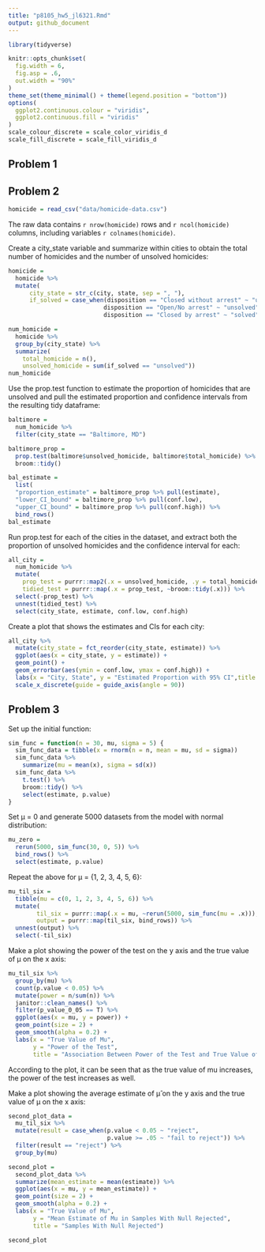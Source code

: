 ```yaml
---
title: "p8105_hw5_jl6321.Rmd"
output: github_document
---
```


```r
library(tidyverse)

knitr::opts_chunk$set(
  fig.width = 6,
  fig.asp = .6,
  out.width = "90%"
)
theme_set(theme_minimal() + theme(legend.position = "bottom"))
options(
  ggplot2.continuous.colour = "viridis",
  ggplot2.continuous.fill = "viridis"
)
scale_colour_discrete = scale_color_viridis_d
scale_fill_discrete = scale_fill_viridis_d
```


## Problem 1



## Problem 2

```r
homicide = read_csv("data/homicide-data.csv")
```

The raw data contains `r nrow(homicide)` rows and `r ncol(homicide)` columns, including variables `r colnames(homicide)`. 

Create a city_state variable and summarize within cities to obtain the total number of homicides and the number of unsolved homicides: 

```r
homicide = 
  homicide %>% 
  mutate(
      city_state = str_c(city, state, sep = ", "),
      if_solved = case_when(disposition == "Closed without arrest" ~ "unsolved", 
                           disposition == "Open/No arrest" ~ "unsolved", 
                           disposition == "Closed by arrest" ~ "solved"))

num_homicide = 
  homicide %>% 
  group_by(city_state) %>% 
  summarize(
    total_homicide = n(), 
    unsolved_homicide = sum(if_solved == "unsolved")) 
num_homicide
```

Use the prop.test function to estimate the proportion of homicides that are unsolved and pull the estimated proportion and confidence intervals from the resulting tidy dataframe: 

```r
baltimore = 
  num_homicide %>% 
  filter(city_state == "Baltimore, MD") 

baltimore_prop = 
  prop.test(baltimore$unsolved_homicide, baltimore$total_homicide) %>% 
  broom::tidy()

bal_estimate = 
  list(
  "proportion_estimate" = baltimore_prop %>% pull(estimate), 
  "lower_CI_bound" = baltimore_prop %>% pull(conf.low), 
  "upper_CI_bound" = baltimore_prop %>% pull(conf.high)) %>% 
  bind_rows()
bal_estimate
```

Run prop.test for each of the cities in the dataset, and extract both the proportion of unsolved homicides and the confidence interval for each: 

```r
all_city = 
  num_homicide %>% 
  mutate(
    prop_test = purrr::map2(.x = unsolved_homicide, .y = total_homicide,  ~prop.test(x = .x, n = .y)), 
    tidied_test = purrr::map(.x = prop_test, ~broom::tidy(.x))) %>% 
  select(-prop_test) %>% 
  unnest(tidied_test) %>% 
  select(city_state, estimate, conf.low, conf.high) 
```

Create a plot that shows the estimates and CIs for each city: 

```r
all_city %>% 
  mutate(city_state = fct_reorder(city_state, estimate)) %>% 
  ggplot(aes(x = city_state, y = estimate)) +
  geom_point() + 
  geom_errorbar(aes(ymin = conf.low, ymax = conf.high)) + 
  labs(x = "City, State", y = "Estimated Proportion with 95% CI",title = "Unsolved Homicides") + 
  scale_x_discrete(guide = guide_axis(angle = 90)) 
```


## Problem 3

Set up the initial function: 

```r
sim_func = function(n = 30, mu, sigma = 5) {
  sim_func_data = tibble(x = rnorm(n = n, mean = mu, sd = sigma)) 
  sim_func_data %>% 
    summarize(mu = mean(x), sigma = sd(x))
  sim_func_data %>% 
    t.test() %>% 
    broom::tidy() %>% 
    select(estimate, p.value)
}
```

Set μ = 0 and generate 5000 datasets from the model with normal distribution: 

```r
mu_zero = 
  rerun(5000, sim_func(30, 0, 5)) %>% 
  bind_rows() %>% 
  select(estimate, p.value) 
```

Repeat the above for μ = {1, 2, 3, 4, 5, 6}: 

```r
mu_til_six = 
  tibble(mu = c(0, 1, 2, 3, 4, 5, 6)) %>% 
  mutate(
        til_six = purrr::map(.x = mu, ~rerun(5000, sim_func(mu = .x))), 
        output = purrr::map(til_six, bind_rows)) %>% 
  unnest(output) %>% 
  select(-til_six)
```

Make a plot showing the power of the test on the y axis and the true value of μ on the x axis: 

```r
mu_til_six %>% 
  group_by(mu) %>% 
  count(p.value < 0.05) %>% 
  mutate(power = n/sum(n)) %>% 
  janitor::clean_names() %>% 
  filter(p_value_0_05 == T) %>% 
  ggplot(aes(x = mu, y = power)) + 
  geom_point(size = 2) + 
  geom_smooth(alpha = 0.2) + 
  labs(x = "True Value of Mu", 
       y = "Power of the Test", 
       title = "Association Between Power of the Test and True Value of Mu")

```

According to the plot, it can be seen that as the true value of mu increases, the power of the test increases as well. 

Make a plot showing the average estimate of μ̂  on the y axis and the true value of μ on the x axis: 

```r
second_plot_data = 
  mu_til_six %>% 
  mutate(result = case_when(p.value < 0.05 ~ "reject", 
                            p.value >= .05 ~ "fail to reject")) %>% 
  filter(result == "reject") %>% 
  group_by(mu) 

second_plot = 
  second_plot_data %>% 
  summarize(mean_estimate = mean(estimate)) %>% 
  ggplot(aes(x = mu, y = mean_estimate)) + 
  geom_point(size = 2) + 
  geom_smooth(alpha = 0.2) + 
  labs(x = "True Value of Mu", 
       y = "Mean Estimate of Mu in Samples With Null Rejected", 
       title = "Samples With Null Rejected") 

second_plot
```


